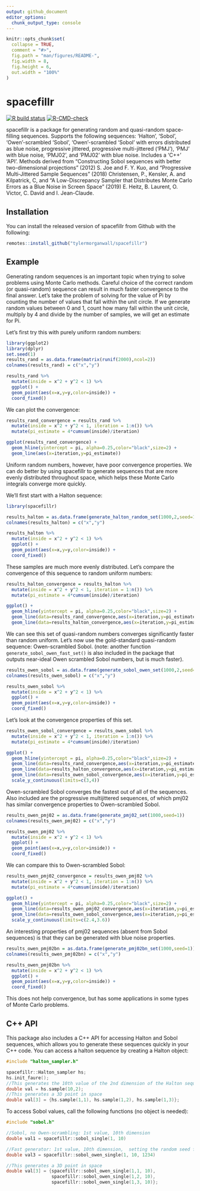 ```yaml
---
output: github_document
editor_options: 
  chunk_output_type: console
---
```


<!-- README.md is generated from README.Rmd. Please edit that file -->

```r
knitr::opts_chunk$set(
  collapse = TRUE,
  comment = "#>",
  fig.path = "man/figures/README-",
  fig.width = 8,
  fig.height = 6,
  out.width = "100%"
)
```

# spacefillr

<!-- badges: start -->
[![R build status](https://github.com/tylermorganwall/spacefillr/workflows/R-CMD-check/badge.svg)](https://github.com/tylermorganwall/spacefillr/actions)
[![R-CMD-check](https://github.com/tylermorganwall/spacefillr/workflows/R-CMD-check/badge.svg)](https://github.com/tylermorganwall/spacefillr/actions)
<!-- badges: end -->

spacefillr is a package for generating random and quasi-random space-filling sequences. Supports the following sequences: 'Halton', 'Sobol', 'Owen'-scrambled 'Sobol', 'Owen'-scrambled 'Sobol' with errors distributed as blue noise, progressive jittered, progressive multi-jittered ('PMJ'), 'PMJ' with blue noise, 'PMJ02', and 'PMJ02' with blue noise. Includes a 'C++' 'API'. Methods derived from "Constructing Sobol sequences with better two-dimensional projections" (2012) S. Joe and F. Y. Kuo, and "Progressive Multi‐Jittered Sample Sequences" (2018) Christensen, P., Kensler, A. and Kilpatrick, C, and "A Low-Discrepancy Sampler that Distributes Monte Carlo Errors as a Blue Noise in Screen Space" (2019) E. Heitz, B. Laurent, O. Victor, C. David and I. Jean-Claude. 

## Installation

You can install the released version of spacefillr from Github with the following:

``` r
remotes::install_github("tylermorganwall/spacefillr")
```

## Example

Generating random sequences is an important topic when trying to solve problems using Monte Carlo methods. Careful choice of the correct random (or quasi-random) sequence can result in much faster convergence to the final answer. Let's take the problem of solving for the value of Pi by counting the number of values that fall within the unit circle. If we generate random values between 0 and 1, count how many fall within the unit circle, multiply by 4 and divide by the number of samples, we will get an estimate for Pi.

Let's first try this with purely uniform random numbers:

```r
library(ggplot2)
library(dplyr)
set.seed(1)
results_rand = as.data.frame(matrix(runif(2000),ncol=2))
colnames(results_rand) = c("x","y")

results_rand %>% 
  mutate(inside = x^2 + y^2 < 1) %>% 
  ggplot() + 
  geom_point(aes(x=x,y=y,color=inside)) +
  coord_fixed()
```

We can plot the convergence:

```r
results_rand_convergence = results_rand %>% 
  mutate(inside = x^2 + y^2 < 1, iteration = 1:n()) %>% 
  mutate(pi_estimate = 4*cumsum(inside)/iteration) 

ggplot(results_rand_convergence) +
  geom_hline(yintercept = pi, alpha=0.25,color="black",size=2) +
  geom_line(aes(x=iteration,y=pi_estimate))
```

Uniform random numbers, however, have poor convergence properties. We can do better by using spacefillr to generate sequences that are more evenly distributed throughout space, which helps these Monte Carlo integrals converge more quickly.

We'll first start with a Halton sequence:

```r
library(spacefillr)

results_halton = as.data.frame(generate_halton_random_set(1000,2,seed=1))
colnames(results_halton) = c("x","y")

results_halton %>% 
  mutate(inside = x^2 + y^2 < 1) %>% 
  ggplot() + 
  geom_point(aes(x=x,y=y,color=inside)) +
  coord_fixed()
```

These samples are much more evenly distributed. Let's compare the convergence of this sequence to random uniform numbers:

```r
results_halton_convergence = results_halton %>% 
  mutate(inside = x^2 + y^2 < 1, iteration = 1:n()) %>% 
  mutate(pi_estimate = 4*cumsum(inside)/iteration) 

ggplot() +
  geom_hline(yintercept = pi, alpha=0.25,color="black",size=2) +
  geom_line(data=results_rand_convergence,aes(x=iteration,y=pi_estimate), color="red") +
  geom_line(data=results_halton_convergence,aes(x=iteration,y=pi_estimate), color="black")
```

We can see this set of quasi-random numbers converges significantly faster than random uniform. Let's now use the gold-standard quasi-random sequence: Owen-scrambled Sobol. (note: another function `generate_sobol_owen_fast_set()` is also included in the package that outputs near-ideal Owen scrambled Sobol numbers, but is much faster).

```r
results_owen_sobol = as.data.frame(generate_sobol_owen_set(1000,2,seed=1))
colnames(results_owen_sobol) = c("x","y")

results_owen_sobol %>% 
  mutate(inside = x^2 + y^2 < 1) %>% 
  ggplot() + 
  geom_point(aes(x=x,y=y,color=inside)) +
  coord_fixed()
```

Let's look at the convergence properties of this set.

```r
results_owen_sobol_convergence = results_owen_sobol %>% 
  mutate(inside = x^2 + y^2 < 1, iteration = 1:n()) %>% 
  mutate(pi_estimate = 4*cumsum(inside)/iteration) 

ggplot() +
  geom_hline(yintercept = pi, alpha=0.25,color="black",size=2) +
  geom_line(data=results_rand_convergence,aes(x=iteration,y=pi_estimate), color="red") +
  geom_line(data=results_halton_convergence,aes(x=iteration,y=pi_estimate), color="black") + 
  geom_line(data=results_owen_sobol_convergence,aes(x=iteration,y=pi_estimate), color="green") +
  scale_y_continuous(limits=c(3,4))
```

Owen-scrambled Sobol converges the fastest out of all of the sequences. Also included are the progressive multijittered sequences, of which pmj02 has similar convergence properties to Owen-scrambled Sobol.

```r
results_owen_pmj02 = as.data.frame(generate_pmj02_set(1000,seed=1))
colnames(results_owen_pmj02) = c("x","y")

results_owen_pmj02 %>% 
  mutate(inside = x^2 + y^2 < 1) %>% 
  ggplot() + 
  geom_point(aes(x=x,y=y,color=inside)) +
  coord_fixed()
```

We can compare this to Owen-scrambled Sobol:

```r
results_owen_pmj02_convergence = results_owen_pmj02 %>% 
  mutate(inside = x^2 + y^2 < 1, iteration = 1:n()) %>% 
  mutate(pi_estimate = 4*cumsum(inside)/iteration) 

ggplot() +
  geom_hline(yintercept = pi, alpha=0.25,color="black",size=2) +
  geom_line(data=results_owen_pmj02_convergence,aes(x=iteration,y=pi_estimate), color="purple") +
  geom_line(data=results_owen_sobol_convergence,aes(x=iteration,y=pi_estimate), color="green") +
  scale_y_continuous(limits=c(2.4,3.6))
```

An interesting properties of pmj02 sequences (absent from Sobol sequences) is that they can be generated with blue noise properties.

```r
results_owen_pmj02bn = as.data.frame(generate_pmj02bn_set(1000,seed=1))
colnames(results_owen_pmj02bn) = c("x","y")

results_owen_pmj02bn %>% 
  mutate(inside = x^2 + y^2 < 1) %>% 
  ggplot() + 
  geom_point(aes(x=x,y=y,color=inside)) +
  coord_fixed()
```

This does not help convergence, but has some applications in some types of Monte Carlo problems.

## C++ API

This package also includes a C++ API for accessing Halton and Sobol sequences, which allows you to generate these sequences quickly in your C++ code. You can access a halton sequence by creating a Halton object:

```c
#include "halton_sampler.h"

spacefillr::Halton_sampler hs;
hs.init_faure();
//This generates the 10th value of the 2nd dimension of the Halton sequence
double val = hs.sample(10,2);
//This generates a 3D point in space
double val[3] = {hs.sample(1,1), hs.sample(1,2), hs.sample(1,3)};
```

To access Sobol values, call the following functions (no object is needed):

```c
#include "sobol.h"

//Sobol, no Owen-scrambling: 1st value, 10th dimension
double val1 = spacefillr::sobol_single(1, 10)

//Fast generator: 1st value, 10th dimension,  setting the random seed for that sequence to 1234
double val3 = spacefillr::sobol_owen_single(1, 10, 1234)

//This generates a 3D point in space
double val[3] = {spacefillr::sobol_owen_single(1,1, 10),
                 spacefillr::sobol_owen_single(1,2, 10), 
                 spacefillr::sobol_owen_single(1,3, 10)};
```
